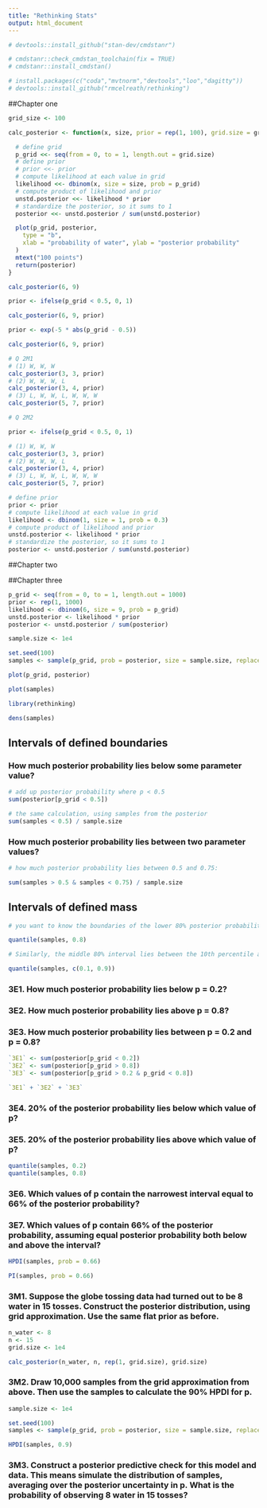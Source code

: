 ```yaml
---
title: "Rethinking Stats"
output: html_document
---
```

```r

# devtools::install_github("stan-dev/cmdstanr")

# cmdstanr::check_cmdstan_toolchain(fix = TRUE)
# cmdstanr::install_cmdstan()

# install.packages(c("coda","mvtnorm","devtools","loo","dagitty"))
# devtools::install_github("rmcelreath/rethinking")
```

##Chapter one 

```r

grid_size <- 100

calc_posterior <- function(x, size, prior = rep(1, 100), grid.size = grid_size) {

  # define grid
  p_grid <<- seq(from = 0, to = 1, length.out = grid.size)
  # define prior
  # prior <<- prior
  # compute likelihood at each value in grid
  likelihood <<- dbinom(x, size = size, prob = p_grid)
  # compute product of likelihood and prior
  unstd.posterior <<- likelihood * prior
  # standardize the posterior, so it sums to 1
  posterior <<- unstd.posterior / sum(unstd.posterior)

  plot(p_grid, posterior,
    type = "b",
    xlab = "probability of water", ylab = "posterior probability"
  )
  mtext("100 points")
  return(posterior)
}
```

```r

calc_posterior(6, 9)
```

```r
prior <- ifelse(p_grid < 0.5, 0, 1)

calc_posterior(6, 9, prior)

prior <- exp(-5 * abs(p_grid - 0.5))

calc_posterior(6, 9, prior)
```

```r
# Q 2M1
# (1) W, W, W
calc_posterior(3, 3, prior)
# (2) W, W, W, L
calc_posterior(3, 4, prior)
# (3) L, W, W, L, W, W, W
calc_posterior(5, 7, prior)
```

```r
# Q 2M2

prior <- ifelse(p_grid < 0.5, 0, 1)

# (1) W, W, W
calc_posterior(3, 3, prior)
# (2) W, W, W, L
calc_posterior(3, 4, prior)
# (3) L, W, W, L, W, W, W
calc_posterior(5, 7, prior)
```

```r

# define prior
prior <- prior
# compute likelihood at each value in grid
likelihood <- dbinom(1, size = 1, prob = 0.3)
# compute product of likelihood and prior
unstd.posterior <- likelihood * prior
# standardize the posterior, so it sums to 1
posterior <- unstd.posterior / sum(unstd.posterior)
```

##Chapter two

##Chapter three

```r
p_grid <- seq(from = 0, to = 1, length.out = 1000)
prior <- rep(1, 1000)
likelihood <- dbinom(6, size = 9, prob = p_grid)
unstd.posterior <- likelihood * prior
posterior <- unstd.posterior / sum(posterior)

sample.size <- 1e4

set.seed(100)
samples <- sample(p_grid, prob = posterior, size = sample.size, replace = TRUE)
```


```r
plot(p_grid, posterior)

plot(samples)
```

```r
library(rethinking)

dens(samples)
```

## Intervals of defined boundaries

### How much posterior probability lies below some parameter value?

```r
# add up posterior probability where p < 0.5
sum(posterior[p_grid < 0.5])

# the same calculation, using samples from the posterior
sum(samples < 0.5) / sample.size
```

### How much posterior probability lies between two parameter values?

```r
# how much posterior probability lies between 0.5 and 0.75:

sum(samples > 0.5 & samples < 0.75) / sample.size
```

## Intervals of defined mass

```r
# you want to know the boundaries of the lower 80% posterior probability. You know this interval starts at p = 0. To find out where it stops, think of the samples as data and ask where the 80th percentile lies.

quantile(samples, 0.8)

# Similarly, the middle 80% interval lies between the 10th percentile and the 90th percentile. These boundaries are found using the same approach

quantile(samples, c(0.1, 0.9))
```


### 3E1. How much posterior probability lies below p = 0.2?
### 3E2. How much posterior probability lies above p = 0.8?
### 3E3. How much posterior probability lies between p = 0.2 and p = 0.8?

```r
`3E1` <- sum(posterior[p_grid < 0.2])
`3E2` <- sum(posterior[p_grid > 0.8])
`3E3` <- sum(posterior[p_grid > 0.2 & p_grid < 0.8])

`3E1` + `3E2` + `3E3`
```

### 3E4. 20% of the posterior probability lies below which value of p?
### 3E5. 20% of the posterior probability lies above which value of p?

```r
quantile(samples, 0.2)
quantile(samples, 0.8)
```

### 3E6. Which values of p contain the narrowest interval equal to 66% of the posterior probability?
### 3E7. Which values of p contain 66% of the posterior probability, assuming equal posterior probability both below and above the interval?

```r

HPDI(samples, prob = 0.66)

PI(samples, prob = 0.66)
```

### 3M1. Suppose the globe tossing data had turned out to be 8 water in 15 tosses. Construct the posterior distribution, using grid approximation. Use the same flat prior as before.

```r
n_water <- 8
n <- 15
grid.size <- 1e4

calc_posterior(n_water, n, rep(1, grid.size), grid.size)
```

### 3M2. Draw 10,000 samples from the grid approximation from above. Then use the samples to calculate the 90% HPDI for p.

```r

sample.size <- 1e4

set.seed(100)
samples <- sample(p_grid, prob = posterior, size = sample.size, replace = TRUE)

HPDI(samples, 0.9)
```

### 3M3. Construct a posterior predictive check for this model and data. This means simulate the distribution of samples, averaging over the posterior uncertainty in p. What is the probability of observing 8 water in 15 tosses?

```r



```


